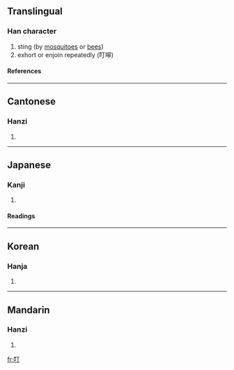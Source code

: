 ==Translingual==
===Han character===
{{Han char|rad=口|as=02|sn=5|four=6102<sub>0</sub>|canj=口一弓 (RMN)}}
# sting (by [[mosquito]]es or [[bee]]s)
# exhort or enjoin repeatedly (叮嚀)
====References====
{{Han ref|kx=0172.110|dkj=03244|dj=0383.060|hdz=10568.010|uh=53EE|ud=21486|bh=A56D|bd=42349}}
----
==Cantonese==
===Hanzi===
{{yue-hanzi|jyut=|y=ding1}}
# {{defn|Cantonese}}
----
==Japanese==
===Kanji===
{{ja-kanji|grade=|rs=口02}}
# {{defn|Japanese}} 
====Readings====
{{ja-readings|on=[[てい]] (tei)|kun=[[たのむ]] (tanomu), [[ねんごろ]] (nengoro), [[さす]] (sasu)}}
----
==Korean==
===Hanja===
{{ko-hanja|hangeul=정|rv=jeong|mr=chŏng}}
# {{defn|Korean}}
----
==Mandarin==
===Hanzi===
{{cmn-hanzi|pin=[[dīng]] (ding1), [[kè]] (ke4)|wg=ting<sup>1</sup>, k'o<sup>4</sup>}}
# {{defn|Mandarin}}

[[fr:叮]]